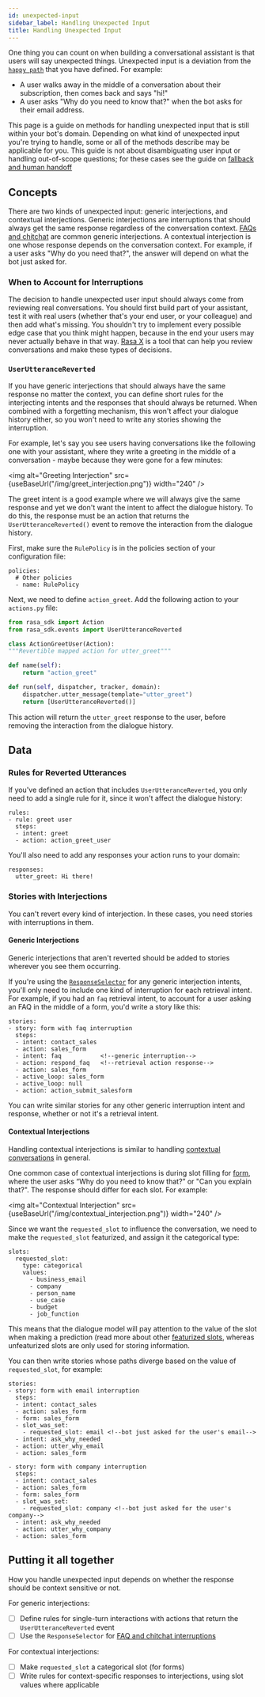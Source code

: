 ```yaml
---
id: unexpected-input
sidebar_label: Handling Unexpected Input
title: Handling Unexpected Input
---
```


One thing you can count on when building a conversational assistant is that users
will say unexpected things. Unexpected input is a deviation from the [`happy path`](glossary.mdx#happy_unhappy_paths)
that you have defined.  For example:

- A user walks away in the middle of a conversation about their subscription, then comes back
and says "hi!"
- A user asks "Why do you need to know that?" when the bot asks for their email address.

This page is a guide on methods for handling unexpected input that is still within your bot's domain. 
Depending on what kind of unexpected
input you're trying to handle, some or all of the methods describe may be applicable for you. This guide
is not about disambiguating user input or handling out-of-scope questions; for these cases see 
the guide on [fallback and human handoff](fallback-handoff.mdx)


## Concepts

There are two kinds of unexpected input: generic interjections, and contextual interjections.
Generic interjections are interruptions that should always get the same response regardless of the 
conversation context. [FAQs and chitchat](#chitchat-faqs) are common generic interjections.
A contextual interjection is one whose response depends on the conversation context. 
For example, if a user asks "Why do you need that?", the answer will depend on what the bot just
asked for. 

### When to Account for Interruptions

The decision to handle unexpected user input should always come from reviewing
real conversations. You should first build part of your assistant, test it with real users
(whether that's your end user, or your colleague) and then add what's missing. You shouldn't
try to implement every possible edge case that you think might happen, because in the end
your users may never actually behave in that way.
[Rasa X](https://rasa.com/docs/rasa-x/)
is a tool that can help you review conversations and make these types of decisions.

### `UserUtteranceReverted`

If you have generic interjections that should always have the same response no
matter the context, you can define 
short rules for the interjecting intents and the responses that should always be returned. 
When combined with a forgetting mechanism, this won't affect your dialogue history either, so
you won't need to write any stories showing the interruption.

For example, let's say you see users having conversations like the following one with
your assistant, where they write a greeting in the middle of a conversation -
maybe because they were gone for a few minutes:

<img alt="Greeting Interjection" src={useBaseUrl("/img/greet_interjection.png")} width="240" />

The greet intent is a good example where we will always give the same response and
yet we don't want the intent to affect the dialogue history. To do this, the response
must be an action that returns the `UserUtteranceReverted()` event to remove the
interaction from the dialogue history.

First, make sure the `RulePolicy` is in the policies section of your configuration file:

```rasa-yaml
policies:
  # Other policies
  - name: RulePolicy
```

Next, we need to define `action_greet`. Add the following action to your `actions.py` file:

```python
from rasa_sdk import Action
from rasa_sdk.events import UserUtteranceReverted

class ActionGreetUser(Action):
"""Revertible mapped action for utter_greet"""

def name(self):
    return "action_greet"

def run(self, dispatcher, tracker, domain):
    dispatcher.utter_message(template="utter_greet")
    return [UserUtteranceReverted()]
```

This action will return the `utter_greet` response to the user, before removing the interaction from the dialogue history.

## Data

### Rules for Reverted Utterances

If you've defined an action that includes `UserUtteranceReverted`, you only
need to add a single rule for it, since it won't affect the dialogue history:

```rasa-yaml
rules:
- rule: greet user
  steps:
  - intent: greet
  - action: action_greet_user
```

You'll also need to add any responses your action runs to your domain:

```rasa-yaml
responses:
  utter_greet: Hi there! 
```

### Stories with Interjections

You can't revert every kind of interjection. In these cases,
you need stories with interruptions in them. 

#### Generic Interjections

Generic interjections that aren't reverted should be added to stories wherever you see them occurring.

If you're using the [`ResponseSelector`](components/selectors.mdx#responseselector)
for any generic interjection intents, you'll only need to include one kind of interruption for each retrieval
intent. For example, if you had an `faq` retrieval intent,
to account for a user asking an FAQ in the middle of a form, you'd write a story like this:

```
stories:
- story: form with faq interruption
  steps:
  - intent: contact_sales
  - action: sales_form
  - intent: faq           <!--generic interruption-->
  - action: respond_faq   <!--retrieval action response-->
  - action: sales_form
  - active_loop: sales_form
  - active_loop: null
  - action: action_submit_salesform
```

You can write similar stories for any other generic interruption intent and response,
whether or not it's a retrieval intent.

#### Contextual Interjections

Handling contextual interjections is similar to handling [contextual conversations](contextual-conversations.mdx)
in general. 

One common case of contextual interjections is during slot filling for [form](forms.mdx), where the user
asks “Why do you need to know that?” or "Can you explain that?". 
The response should differ for each slot. For example:

<img alt="Contextual Interjection" src={useBaseUrl("/img/contextual_interjection.png")} width="240" />

Since we want the `requested_slot` to influence the conversation,
we need to make the `requested_slot` featurized, and assign it the categorical type:

```rasa-yaml
slots:
  requested_slot:
    type: categorical
    values:
      - business_email
      - company
      - person_name
      - use_case
      - budget
      - job_function
```

This means that the dialogue model will pay attention to the value of the slot when making a prediction
(read more about other [featurized slots](./domain.mdx#slots), whereas
unfeaturized slots are only used for storing information. 

You can then write stories whose paths diverge based on the value of `requested_slot`, for example:

```
stories:
- story: form with email interruption
  steps:
  - intent: contact_sales
  - action: sales_form
  - form: sales_form
  - slot_was_set:
    - requested_slot: email <!--bot just asked for the user's email-->
  - intent: ask_why_needed
  - action: utter_why_email
  - action: sales_form

- story: form with company interruption
  steps:
  - intent: contact_sales
  - action: sales_form
  - form: sales_form
  - slot_was_set:
    - requested_slot: company <!--bot just asked for the user's company-->
  - intent: ask_why_needed
  - action: utter_why_company
  - action: sales_form
```


## Putting it all together

How you handle unexpected input depends on whether the response should be 
context sensitive or not.

For generic interjections:
  - [ ] Define rules for single-turn interactions with actions that return the `UserUtteranceReverted` event
  - [ ] Use the `ResponseSelector` for [FAQ and chitchat interruptions](chitchat-faqs.mdx)

For contextual interjections:
  - [ ] Make `requested_slot` a categorical slot (for forms)
  - [ ] Write rules for context-specific responses to interjections, using slot values where applicable
